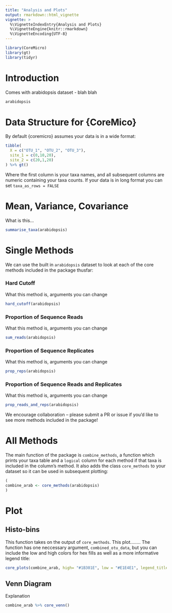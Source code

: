 ```yaml
---
title: "Analysis and Plots"
output: rmarkdown::html_vignette
vignette: >
  %\VignetteIndexEntry{Analysis and Plots}
  %\VignetteEngine{knitr::rmarkdown}
  %\VignetteEncoding{UTF-8}
---
```


```r
library(CoreMicro)
library(gt)
library(tidyr)
```

# Introduction

Comes with arabidopsis dataset - blah blah

```r
arabidopsis
```

# Data Structure for {CoreMico}

By default {coremicro} assumes your data is in a wide format:

```r
tibble(
  X = c("OTU_1", "OTU_2", "OTU_3"),
  site_1 = c(0,10,20),
  site_2 = c(20,1,20)
) %>% gt()
```

Where the first column is your taxa names, and all subsequent columns are numeric containing your taxa counts. If your data is in long format you can set `taxa_as_rows = FALSE`

# Mean, Variance, Covariance

What is this... 

```r
summarise_taxa(arabidopsis)
```

# Single Methods

We can use the built in `arabidopsis` dataset to look at each of the core methods included in the package thusfar:

### Hard Cutoff

What this method is, arguments you can change 

```r
hard_cutoff(arabidopsis)
```

### Proportion of Sequence Reads 

What this method is, arguments you can change 

```r
sum_reads(arabidopsis)
```

### Proportion of Sequence Replicates

What this method is, arguments you can change 

```r
prop_reps(arabidopsis)
```

### Proportion of Sequence Reads and Replicates

What this method is, arguments you can change 

```r
prop_reads_and_reps(arabidopsis)
```

We encourage collaboration -- please submit a PR or issue if you'd like to see more methods included in the package!

# All Methods

The main function of the package is `combine_methods`, a function which prints your taxa table and a `logical` column for each method if that taxa is included in the column's method. It also adds the class `core_methods` to your dataset so it can be used in subsequent plotting:

```r
(
combine_arab <- core_methods(arabidopsis)
)
```


# Plot

## Histo-bins

This function takes on the output of `core_methods`. This plot........ The function has one neccessary argument, `combined_otu_data`, but you can include the low and high colors for hex fills as well as a more informative legend title: 

```r
core_plots(combine_arab, high= "#1B301E", low = "#E1E4E1", legend_title = "Arabidopsis Taxa Count")
```

## Venn Diagram

Explanation

```r
combine_arab %>% core_venn()
```
